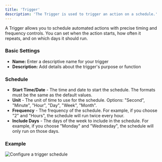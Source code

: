```yaml
---
title: 'Trigger'
description: 'The Trigger is used to trigger an action on a schedule.'
---
```


A Trigger allows you to schedule automated actions with precise timing and frequency controls. You can set when the
action starts, how often it repeats, and on which days it should run.

### Basic Settings

- **Name:** Enter a descriptive name for your trigger
- **Description:** Add details about the trigger's purpose or function

### Schedule

- **Start Time/Date** - The time and date to start the schedule. The formats must be the same as the default values.
- **Unit** - The unit of time to use for the schedule. Options: "Second", "Minute", "Hour", "Day", "Week", "Month".
- **Frequency** - The frequency of the schedule. For example, if you choose "2" and "Hours", the schedule will run twice
  every hour.
- **Include Days** - The days of the week to include in the schedule. For example, if you choose "Monday" and
  "Wednesday", the schedule will only run on those days.

### Example

![Configure a trigger schedule](/images/tools/trigger.png)
